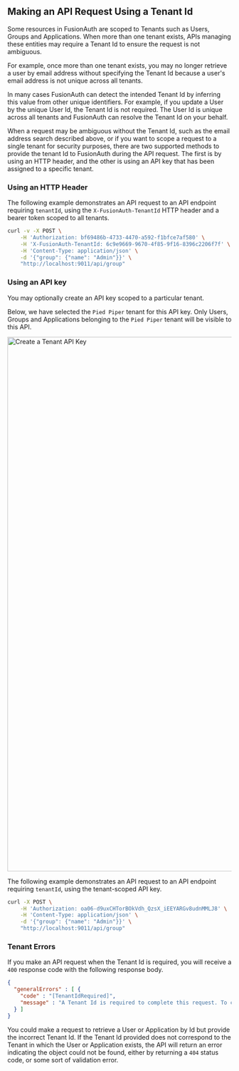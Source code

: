 
## Making an API Request Using a Tenant Id

Some resources in FusionAuth are scoped to Tenants such as Users, Groups and Applications. When more than one tenant exists, APIs managing these entities may require a Tenant Id to ensure the request is not ambiguous.

For example, once more than one tenant exists, you may no longer retrieve a user by email address without specifying the Tenant Id because a user's email address is not unique across all tenants. 

In many cases FusionAuth can detect the intended Tenant Id by inferring this value from other unique identifiers. For example, if you update a User by the unique User Id, the Tenant Id is not required. The User Id is unique across all tenants and FusionAuth can resolve the Tenant Id on your behalf.

When a request may be ambiguous without the Tenant Id, such as the email address search described above, or if you want to scope a request to a single tenant for security purposes, there are two supported methods to provide the tenant Id to FusionAuth during the API request. The first is by using an HTTP header, and the other is using an API key that has been assigned to a specific tenant.

### Using an HTTP Header

The following example demonstrates an API request to an API endpoint requiring `tenantId`, using the `X-FusionAuth-TenantId` HTTP header and a bearer token scoped to all tenants.

```bash
curl -v -X POST \
    -H 'Authorization: bf69486b-4733-4470-a592-f1bfce7af580' \
    -H 'X-FusionAuth-TenantId: 6c9e9669-9670-4f85-9f16-8396c2206f7f' \
    -H 'Content-Type: application/json' \
    -d '{"group": {"name": "Admin"}}' \
    "http://localhost:9011/api/group"
```

### Using an API key

You may optionally create an API key scoped to a particular tenant. 

<Aside type="note">
<APIKeyCrossTenantNote />
</Aside>

Below, we have selected the `Pied Piper` tenant for this API key. Only Users, Groups and Applications belonging to the `Pied Piper` tenant will be visible to this API.

<img src="/img/docs/apis/create-tenant-api-key.png" alt="Create a Tenant API Key" width="1200" role="bottom-cropped" />

The following example demonstrates an API request to an API endpoint requiring `tenantId`, using the tenant-scoped API key.

```bash
curl -X POST \
    -H 'Authorization: oa06-d9uxCHTorBOkVdh_QzsX_iEEYARGv8udnMMLJ8' \
    -H 'Content-Type: application/json' \
    -d '{"group": {"name": "Admin"}}' \
    "http://localhost:9011/api/group"
```

### Tenant Errors

If you make an API request when the Tenant Id is required, you will receive a `400` response code with the following response body.

```json title="Tenant Required Error"
{
  "generalErrors" : [ {
    "code" : "[TenantIdRequired]",
    "message" : "A Tenant Id is required to complete this request. To complete this request, you may assign a Tenant to your API key, or add the X-FusionAuth-TenantId HTTP request header with the Tenant Id."
  } ]
}
```

You could make a request to retrieve a User or Application by Id but provide the incorrect Tenant Id. If the Tenant Id provided does not correspond to the Tenant in which the User or Application exists, the API will return an error indicating the object could not be found, either by returning a `404` status code, or some sort of validation error.

